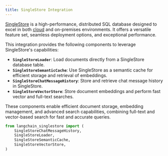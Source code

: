 ```yaml
---
title: SingleStore Integration
---
```


[SingleStore](https://singlestore.com/) is a high-performance, distributed SQL database designed to excel in both [cloud](https://www.singlestore.com/cloud/) and on-premises environments. It offers a versatile feature set, seamless deployment options, and exceptional performance.

This integration provides the following components to leverage SingleStore's capabilities:

- **`SingleStoreLoader`**: Load documents directly from a SingleStore database table.
- **`SingleStoreSemanticCache`**: Use SingleStore as a semantic cache for efficient storage and retrieval of embeddings.
- **`SingleStoreChatMessageHistory`**: Store and retrieve chat message history in SingleStore.
- **`SingleStoreVectorStore`**: Store document embeddings and perform fast vector and full-text searches.

These components enable efficient document storage, embedding management, and advanced search capabilities, combining full-text and vector-based search for fast and accurate queries.


```python
from langchain_singlestore import (
    SingleStoreChatMessageHistory,
    SingleStoreLoader,
    SingleStoreSemanticCache,
    SingleStoreVectorStore,
)
```
